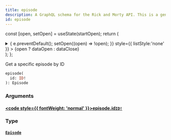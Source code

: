 ```yaml
---
title: episode
description: A GraphQL schema for the Rick and Morty API. This is a generated file.
id: episode
---
```






const [open, setOpen] = useState(startOpen);
return (
<details {...(open ? { open: true } : {})} className="details" style={{ border:'none', boxShadow:'none', background:'var(--ifm-background-color)' }}>
<summary
onClick={(e) => {
e.preventDefault();
setOpen((open) => !open);
}}
style={{ listStyle:'none' }} >
{open ? dataOpen : dataClose}
</summary>
{open && children}
</details>
);
};

Get a specific episode by ID

```graphql
episode(
  id: ID!
): Episode
```

### Arguments

#### [<code style={{ fontWeight: 'normal' }}>episode.<b>id</b></code>](#)<Bullet />[`ID!`](/docs/graphql/rickandmorty/scalars/id.mdx) <Badge class="badge badge--secondary" text="non-null"/> <Badge class="badge badge--secondary" text="scalar"/>

### Type

#### [`Episode`](/docs/graphql/rickandmorty/objects/episode.mdx) <Badge class="badge badge--secondary" text="object"/>
